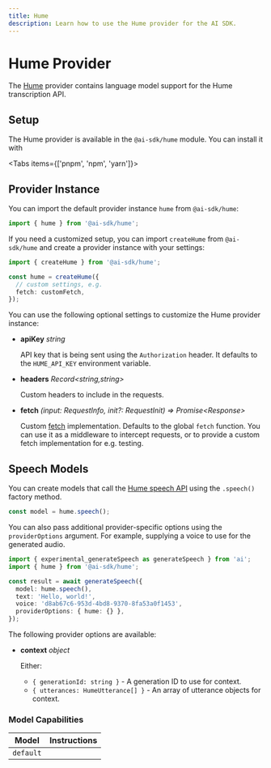 ```yaml
---
title: Hume
description: Learn how to use the Hume provider for the AI SDK.
---
```


# Hume Provider

The [Hume](https://hume.ai/) provider contains language model support for the Hume transcription API.

## Setup

The Hume provider is available in the `@ai-sdk/hume` module. You can install it with

<Tabs items={['pnpm', 'npm', 'yarn']}>
  <Tab>
    <Snippet text="pnpm add @ai-sdk/hume" dark />
  </Tab>
  <Tab>
    <Snippet text="npm install @ai-sdk/hume" dark />
  </Tab>
  <Tab>
    <Snippet text="yarn add @ai-sdk/hume" dark />
  </Tab>
</Tabs>

## Provider Instance

You can import the default provider instance `hume` from `@ai-sdk/hume`:

```ts
import { hume } from '@ai-sdk/hume';
```

If you need a customized setup, you can import `createHume` from `@ai-sdk/hume` and create a provider instance with your settings:

```ts
import { createHume } from '@ai-sdk/hume';

const hume = createHume({
  // custom settings, e.g.
  fetch: customFetch,
});
```

You can use the following optional settings to customize the Hume provider instance:

- **apiKey** _string_

  API key that is being sent using the `Authorization` header.
  It defaults to the `HUME_API_KEY` environment variable.

- **headers** _Record&lt;string,string&gt;_

  Custom headers to include in the requests.

- **fetch** _(input: RequestInfo, init?: RequestInit) => Promise&lt;Response&gt;_

  Custom [fetch](https://developer.mozilla.org/en-US/docs/Web/API/fetch) implementation.
  Defaults to the global `fetch` function.
  You can use it as a middleware to intercept requests,
  or to provide a custom fetch implementation for e.g. testing.

## Speech Models

You can create models that call the [Hume speech API](https://dev.hume.ai/docs/text-to-speech-tts/overview)
using the `.speech()` factory method.

```ts
const model = hume.speech();
```

You can also pass additional provider-specific options using the `providerOptions` argument. For example, supplying a voice to use for the generated audio.

```ts highlight="6"
import { experimental_generateSpeech as generateSpeech } from 'ai';
import { hume } from '@ai-sdk/hume';

const result = await generateSpeech({
  model: hume.speech(),
  text: 'Hello, world!',
  voice: 'd8ab67c6-953d-4bd8-9370-8fa53a0f1453',
  providerOptions: { hume: {} },
});
```

The following provider options are available:

- **context** _object_

  Either:

  - `{ generationId: string }` - A generation ID to use for context.
  - `{ utterances: HumeUtterance[] }` - An array of utterance objects for context.

### Model Capabilities

| Model     | Instructions        |
| --------- | ------------------- |
| `default` | <Check size={18} /> |
